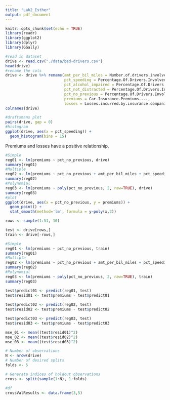 ```yaml
---
title: "Lab2_Esther"
output: pdf_document
---
```


```r
knitr::opts_chunk$set(echo = TRUE)
library(readr)
library(ggplot2)
library(dplyr)
library(GGally)
```

```r
#read in dataset
drive <- read.csv("./data/bad-drivers.csv") 
head(drive)
#rename the cols 
drive <- drive %>% rename(amt_per_bil_miles = Number.of.drivers.involved.in.fatal.collisions.per.billion.miles, 
                          pct_speeding = Percentage.Of.Drivers.Involved.In.Fatal.Collisions.Who.Were.Speeding, 
                          pct_alcohol_impaired = Percentage.Of.Drivers.Involved.In.Fatal.Collisions.Who.Were.Alcohol.Impaired, 
                          pct_not_distracted = Percentage.Of.Drivers.Involved.In.Fatal.Collisions.Who.Were.Not.Distracted, 
                          pct_no_previous = Percentage.Of.Drivers.Involved.In.Fatal.Collisions.Who.Had.Not.Been.Involved.In.Any.Previous.Accidents, 
                          premiums = Car.Insurance.Premiums...., 
                          losses = Losses.incurred.by.insurance.companies.for.collisions.per.insured.driver....)
colnames(drive)
```

```r
#draftsmans plot
pairs(drive, gap = 0)
#histogram
ggplot(drive, aes(x = pct_speeding)) +
  geom_histogram(bins = 15)
```
Premiums and losses have a positive relationship. 
```r
#Simple
reg01 <- lm(premiums ~ pct_no_previous, drive)
summary(reg01)
#Multiple
reg02 <- lm(premiums ~ pct_no_previous + amt_per_bil_miles + pct_speeding, drive)
summary(reg02)
#Polynomial
reg03 <- lm(premiums ~ poly(pct_no_previous, 2, raw=TRUE), drive)
summary(reg03)
#plot
ggplot(drive, aes(x = pct_no_previous, y = premiums)) +
  geom_point() +
  stat_smooth(method='lm', formula = y~poly(x,2))
```


```r
rows <- sample(1:51, 10)

test <- drive[rows,]
train <- drive[-rows,]

#Simple
reg01 <- lm(premiums ~ pct_no_previous, train)
summary(reg01)
#Multiple
reg02 <- lm(premiums ~ pct_no_previous + amt_per_bil_miles + pct_speeding, train)
summary(reg02)
#Polynomial
reg03 <- lm(premiums ~ poly(pct_no_previous, 2, raw=TRUE), train)
summary(reg03)

```


```r

test$predict01 <- predict(reg01, test)
test$resid01 <- test$premiums - test$predict01
  
test$predict02 <- predict(reg02, test)
test$resid02 <- test$premiums - test$predict02

test$predict03 <- predict(reg03, test)
test$resid03 <- test$premiums - test$predict03

mse_01 <- mean((test$resid01)^2)
mse_02 <- mean((test$resid02)^2)
mse_03 <- mean((test$resid03)^2)

```

```r

# Number of observations
N <- nrow(drive)
# Number of desired splits
folds <- 5

# Generate indices of holdout observations
cross <- split(sample(1:N), 1:folds)

#df
crossValResults <- data.frame(3,5)

```

